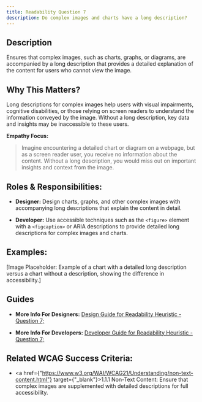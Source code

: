 ```yaml
---
title: Readability Question 7
description: Do complex images and charts have a long description?
---
```


## Description

Ensures that complex images, such as charts, graphs, or diagrams, are accompanied by a long description that provides a detailed explanation of the content for users who cannot view the image.

## Why This Matters?

Long descriptions for complex images help users with visual impairments, cognitive disabilities, or those relying on screen readers to understand the information conveyed by the image. Without a long description, key data and insights may be inaccessible to these users.

**Empathy Focus:**
> Imagine encountering a detailed chart or diagram on a webpage, but as a screen reader user, you receive no information about the content. Without a long description, you would miss out on important insights and context from the image.

## Roles & Responsibilities:

- **Designer:** Design charts, graphs, and other complex images with accompanying long descriptions that explain the content in detail.

- **Developer:** Use accessible techniques such as the `<figure>` element with a `<figcaption>` or ARIA descriptions to provide detailed long descriptions for complex images and charts.

## Examples:

[Image Placeholder: Example of a chart with a detailed long description versus a chart without a description, showing the difference in accessibility.]

## Guides

- **More Info For Designers:** <a href="/docs/design-guide/readability/question-7">Design Guide for Readability Heuristic - Question 7;</a>

- **More Info For Developers:** <a href="/docs/developer-guide/readability/question-7">Developer Guide for Readability Heuristic - Question 7;</a>

## Related WCAG Success Criteria:

- <a href={"https://www.w3.org/WAI/WCAG21/Understanding/non-text-content.html"} target={"_blank"}>1.1.1 Non-Text Content</a>: Ensure that complex images are supplemented with detailed descriptions for full accessibility.
